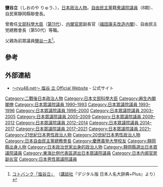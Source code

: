 {{Infobox Officeholder
| name  = 鹽谷 立
| original_name = しおのや りゅう
| native_name_lang =
| image = Ryū Shionoya.jpg
| imagesize = 
| caption = 
| country = {{JPN}}
| office = {{JPN}}第11任[[文部科學大臣|文部科學大臣]]
| term_start = 2008年9月24日
| term_end = 2009年9月16日
| primeminister=[[麻生太郎|麻生太郎]]
| predecessor = [[鈴木恒夫|鈴木恒夫]]
| successor = [[川端達夫|川端達夫]]
| office2 = {{JPN}}[[眾議院_(日本)|眾議院]]議員
|term_start2  = 2003年11月10日
|term_end2   = 
|predecessor2 = 
|successor2  = 
|constituency2= {{Plainlist|
* [[静岡縣第8區|静岡縣第8區]]（2003-2009）
* [[比例東海區|比例東海區]]（2009-2012）
* [[静岡縣第8區|静岡縣第8區]]（2012-2021）
* [[比例東海區|比例東海區]]（2021年至今）}} 
|term_start3  = 1999年4月11日
|term_end3   = 2000年6月2日
|predecessor3 = {{link-ja|北脇保之|北脇保之}}（補選）
|successor3  = {{link-ja|鈴木康友|鈴木康友 (政治家)}}
|constituency3= [[静岡縣第8區|静岡縣第8區]]
|term_start4  = 1990年2月19日
|term_end4   = 1996年9月27日
|predecessor4 = 
|successor4  = 選區廢除
|constituency4= {{link-ja|靜岡縣第3區 (中選舉區)|静岡県第3区 (中選挙区)|靜岡縣第3區}}
|birth_date = {{birth date and age|1950|2|18}}
|birth_place = {{JPN}}[[靜岡縣|靜岡縣]]
|death_date = 
|death_place = 
|native_place = 
|parents = {{link-ja|鹽谷一夫|塩谷一夫}}（父）
|relatives = 鹽谷桑平（祖父）
|spouse = 
|party = [[自由民主黨_(日本)|自由民主黨]]
|alma_mater   = [[慶應義塾大學|慶應義塾大學]]法學部
|website      =[http://www.ryu48.gr.jp 塩谷 立 自民党 オフィシャルサイト]
}}
'''鹽谷立'''（しおのや りゅう、{{bd|1950年|2月18日|||Shionoya Ryū}}），[[日本|日本]][[政治人物|政治人物]]。[[自由民主黨_(日本)|自由民主黨]]籍[[衆議院議員|衆議院議員]]（8期）、自民黨靜岡縣聯會長。

曾擔任[[文部科學大臣|文部科學大臣]]（[[麻生内閣|第11代]]）、[[内閣官房|内閣官房]]副長官（[[福田康夫改造内閣|福田康夫改造内閣]]）、自由民主党總務會長（第50代）等職。

父親為前眾議員[[鹽谷一夫|鹽谷一夫]]<ref>[https://kotobank.jp/word/%E5%A1%A9%E8%B0%B7%E7%AB%8B-1122186 コトバンク「塩谷立」] {{Wayback|url=https://kotobank.jp/word/%E5%A1%A9%E8%B0%B7%E7%AB%8B-1122186 |date=20150207172521 }}（[[講談社|講談社]]『デジタル版 日本人名大辞典+Plus』より）</ref>。

== 參考 ==
{{REFLIST}}

== 外部連結 ==
* [http://www.ryu48.gr.jp/ 〜ryu48.net〜 塩谷 立 Official Website]{{Wayback|url=http://www.ryu48.gr.jp/ |date=20160604125155 }} - 公式サイト

{{start box}}
{{s-off}}
{{Succession box
| title  = {{Flagicon|JPN}} [[文部科学大臣|文部科学大臣]]
| before = [[鈴木恒夫|鈴木恒夫]]
| years  = 第11代：2008年 - 2009年
| after  = [[川端達夫|川端達夫]]
}}
{{Succession box
| title  = {{Flagicon|JPN}} [[内閣官房副長官|内閣官房副長官 (政務担当・衆議院)]]
| before = [[大野松茂|大野松茂]]
| years  = 2008年
| after  = [[松本純|松本純]]
}}
{{Succession box
| title  = {{flagicon|JPN}} [[文部科学副大臣|文部科学副大臣]]
| titlenote  = [[小島敏男|小島敏男]]と共同
| years  = 2004年 - 2005年 
| before = [[小野晋也|小野晋也]]<br />[[稲葉大和|稲葉大和]]
| after  = [[河本三郎|河本三郎]]<br />[[馳浩|馳浩]]
}}
{{s-par}}
{{Succession box
| title  = {{flagicon|JPN}} [[国土交通委員会|衆議院国土交通委員長]]
| before = [[林幹雄|林幹雄]]
| years  = 2006年 - 2007年
| after  = [[竹本直一|竹本直一]]
}}
{{s-ppo}}
{{Succession box
| title  = [[自由民主党総務会|自由民主党総務会長]]
| before = [[小池百合子|小池百合子]]
| years  = 第50代：2011年 -　2012年
| after  = [[細田博之|細田博之]]
}}
{{succession box
| title = [[自由民主党青年局|自由民主党青年局長]]
| before = [[増子輝彦|増子輝彦]]
| years = 第27代：1993年 - 1995年
| after = [[古屋圭司|古屋圭司]]
}}
{{end box}}

{{文部科学大臣}}
{{麻生內閣}}
{{自民總務會長}}

{{DEFAULTSORT:Shionoya Ryū}}
[[Category:二戰後日本政治人物|Category:二戰後日本政治人物]]
[[Category:日本文部科學大臣|Category:日本文部科學大臣]]
[[Category:麻生內閣閣僚|Category:麻生內閣閣僚]]
[[Category:日本眾議院議員_1990–1993|Category:日本眾議院議員 1990–1993]]
[[Category:日本眾議院議員_1993–1996|Category:日本眾議院議員 1993–1996]]
[[Category:日本眾議院議員_1996–2000|Category:日本眾議院議員 1996–2000]]
[[Category:日本眾議院議員_2003–2005|Category:日本眾議院議員 2003–2005]]
[[Category:日本眾議院議員_2005–2009|Category:日本眾議院議員 2005–2009]]
[[Category:日本眾議院議員_2009–2012|Category:日本眾議院議員 2009–2012]]
[[Category:日本眾議院議員_2012–2014|Category:日本眾議院議員 2012–2014]]
[[Category:日本眾議院議員_2014–2017|Category:日本眾議院議員 2014–2017]]
[[Category:日本眾議院議員_2017–2021|Category:日本眾議院議員 2017–2021]]
[[Category:日本眾議院議員_2021–|Category:日本眾議院議員 2021–]]
[[Category:21世紀日本男性政治人物|Category:21世紀日本男性政治人物]]
[[Category:20世紀日本男性政治人物|Category:20世紀日本男性政治人物]]
[[Category:日本自由民主黨總務會長|Category:日本自由民主黨總務會長]]
[[Category:慶應義塾大學校友|Category:慶應義塾大學校友]]
[[Category:靜岡縣出身人物|Category:靜岡縣出身人物]]
[[Category:日本政治世家出身的政治人物|Category:日本政治世家出身的政治人物]]
[[Category:靜岡縣選出日本眾議院議員|Category:靜岡縣選出日本眾議院議員]]
[[Category:東海比例代表區選出日本眾議院議員|Category:東海比例代表區選出日本眾議院議員]]
[[Category:日本内阁官房副长官|Category:日本内阁官房副长官]]
[[Category:日本男性眾議院議員|Category:日本男性眾議院議員]]